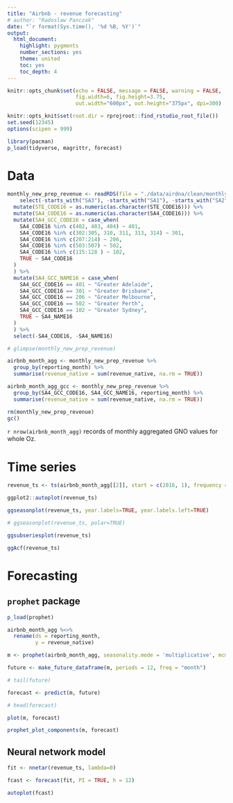 ```yaml
---
title: "Airbnb - revenue forecasting"
# author: "Radoslaw Panczak"
date: "`r format(Sys.time(), '%d %B, %Y')`"
output: 
  html_document: 
    highlight: pygments
    number_sections: yes
    theme: united
    toc: yes
    toc_depth: 4
---
```


<!-- ------------------------------------------------------------ --> 
<!-- ------------------------------------------------------------ --> 

```r
knitr::opts_chunk$set(echo = FALSE, message = FALSE, warning = FALSE, 
                      fig.width=6, fig.height=3.75, 
                      out.width="600px", out.height="375px", dpi=300)

knitr::opts_knit$set(root.dir = rprojroot::find_rstudio_root_file())
set.seed(12345)
options(scipen = 999)

library(pacman) 
p_load(tidyverse, magrittr, forecast)
```

# Data 

```r
monthly_new_prep_revenue <- readRDS(file = "./data/airdna/clean/monthly_new_prep_revenue.rds") %>% 
    select(-starts_with("SA3"), -starts_with("SA1"), -starts_with("SA2"), -starts_with("GCC")) %>% 
  mutate(STE_CODE16 = as.numeric(as.character(STE_CODE16))) %>% 
  mutate(SA4_CODE16 = as.numeric(as.character(SA4_CODE16))) %>% 
  mutate(SA4_GCC_CODE16 = case_when(
    SA4_CODE16 %in% c(402, 403, 404) ~ 401,
    SA4_CODE16 %in% c(302:305, 310, 311, 313, 314) ~ 301,
    SA4_CODE16 %in% c(207:214) ~ 206,
    SA4_CODE16 %in% c(503:507) ~ 502,
    SA4_CODE16 %in% c(115:128 ) ~ 102,
    TRUE ~ SA4_CODE16
  )
  ) %>% 
  mutate(SA4_GCC_NAME16 = case_when(
    SA4_GCC_CODE16 == 401 ~ "Greater Adelaide",
    SA4_GCC_CODE16 == 301 ~ "Greater Brisbane",
    SA4_GCC_CODE16 == 206 ~ "Greater Melbourne",
    SA4_GCC_CODE16 == 502 ~ "Greater Perth",
    SA4_GCC_CODE16 == 102 ~ "Greater Sydney",
    TRUE ~ SA4_NAME16
  )
  ) %>% 
  select(-SA4_CODE16, -SA4_NAME16)

# glimpse(monthly_new_prep_revenue)

airbnb_month_agg <- monthly_new_prep_revenue %>% 
  group_by(reporting_month) %>% 
  summarise(revenue_native = sum(revenue_native, na.rm = TRUE)) 

airbnb_month_agg_gcc <- monthly_new_prep_revenue %>% 
  group_by(SA4_GCC_CODE16, SA4_GCC_NAME16, reporting_month) %>% 
  summarise(revenue_native = sum(revenue_native, na.rm = TRUE)) 

rm(monthly_new_prep_revenue)
gc()
```

`r nrow(airbnb_month_agg)` records of monthly aggregated GNO values for whole Oz. 

# Time series

```r
revenue_ts <- ts(airbnb_month_agg[[2]], start = c(2016, 1), frequency = 12)

ggplot2::autoplot(revenue_ts)

ggseasonplot(revenue_ts, year.labels=TRUE, year.labels.left=TRUE)

# ggseasonplot(revenue_ts, polar=TRUE)

ggsubseriesplot(revenue_ts)

ggAcf(revenue_ts)

```

# Forecasting

## `prophet` package

```r
p_load(prophet)

airbnb_month_agg %<>% 
  rename(ds = reporting_month,
         y = revenue_native)

m <- prophet(airbnb_month_agg, seasonality.mode = 'multiplicative', mcmc.samples = 300)

future <- make_future_dataframe(m, periods = 12, freq = "month")

# tail(future)

forecast <- predict(m, future)

# head(forecast)

plot(m, forecast)

prophet_plot_components(m, forecast)
```

## Neural network model

```r
fit <- nnetar(revenue_ts, lambda=0)

fcast <- forecast(fit, PI = TRUE, h = 12)

autoplot(fcast)

```





